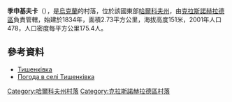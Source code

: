 {{coord|49|29|0|N|35|21|48|E|scale:100000_region:UA|display=title}}

'''季申基夫卡'''（{{lang-uk|Тишенківка}}），是[[烏克蘭|烏克蘭]]的村落，位於該國東部[[哈爾科夫州|哈爾科夫州]]，由[[克拉斯諾赫拉德區|克拉斯諾赫拉德區]]負責管轄，始建於1834年，面積2.73平方公里，海拔高度151米，2001年人口478，人口密度每平方公里175.4人。

==參考資料==
* [http://w1.c1.rada.gov.ua/pls/z7502/A005?rdat1=09.01.2009&rf7571=33423 Тишенківка]{{dead link|date=2017年12月 |bot=InternetArchiveBot |fix-attempted=yes }}
* [http://weather.in.ua/ua/har'kovskaja/26174 Погода в селі Тишенківка]{{Wayback|url=http://weather.in.ua/ua/har%27kovskaja/26174 |date=20160323034328 }}

{{DEFAULTSORT:Тишенківка}}
[[Category:哈爾科夫州村落|Category:哈爾科夫州村落]]
[[Category:克拉斯諾赫拉德區村落|Category:克拉斯諾赫拉德區村落]]


{{Kharkiv-geo-stub}}